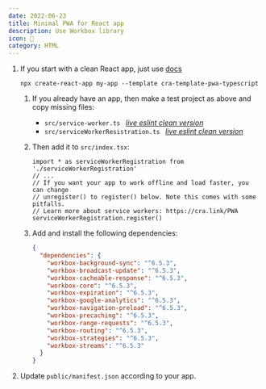 ```yaml
---
date: 2022-06-23
title: Minimal PWA for React app
description: Use Workbox library
icon: 📲
category: HTML
---
```


1. If you start with a clean React app, just use
   [docs](https://create-react-app.dev/docs/making-a-progressive-web-app/)

   `npx create-react-app my-app --template cra-template-pwa-typescript`

   1. If you already have an app, then make a test project as above and copy
      missing files:

      - `src/service-worker.ts `
        [_live eslint clean version_](https://github.com/slimcandy/openNotes/blob/master/src/service-worker.ts)
      - `src/serviceWorkerResistration.ts `
        [_live eslint clean version_](https://github.com/slimcandy/openNotes/blob/master/src/serviceWorkerRegistration.ts)

   2. Then add it to `src/index.tsx`:

      ```tsx
      import * as serviceWorkerRegistration from './serviceWorkerRegistration'
      // ...
      // If you want your app to work offline and load faster, you can change
      // unregister() to register() below. Note this comes with some pitfalls.
      // Learn more about service workers: https://cra.link/PWA
      serviceWorkerRegistration.register()
      ```

   3. Add and install the following dependencies:

      ```json
      {
        "dependencies": {
          "workbox-background-sync": "^6.5.3",
          "workbox-broadcast-update": "^6.5.3",
          "workbox-cacheable-response": "^6.5.3",
          "workbox-core": "^6.5.3",
          "workbox-expiration": "^6.5.3",
          "workbox-google-analytics": "^6.5.3",
          "workbox-navigation-preload": "^6.5.3",
          "workbox-precaching": "^6.5.3",
          "workbox-range-requests": "^6.5.3",
          "workbox-routing": "^6.5.3",
          "workbox-strategies": "^6.5.3",
          "workbox-streams": "^6.5.3"
        }
      }
      ```

2. Update `public/manifest.json` according to your app.
